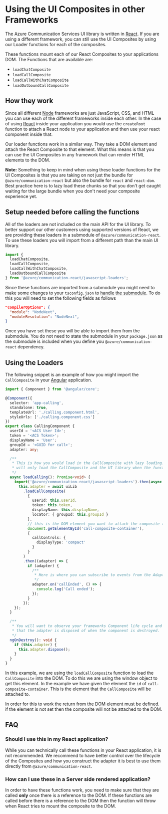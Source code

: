 
<Meta title="Composites/JavaScript Loaders" />

# Using the UI Composites in other Frameworks

The Azure Communication Services UI library is written in [React](https://react.dev/). If you are using a different framework,
you can still use the UI Composites by using our Loader functions for each of the composites.

These functions mount each of our React Composites to your applications DOM. The Functions that are available are:

- `loadChatComposite`
- `loadCallComposite`
- `loadCallWithChatComposite`
- `loadOutboundCallComposite`

## How they work

Since all different [Node](https://nodejs.org/en) frameworks are just JavaScript, CSS, and HTML you can use each of the
different frameworks inside each other. In the case of using [React](https://react.dev/) inside your application you would use
the `createRoot` function to attach a React node to your application and then use your react component inside that.

Our loader functions work in a similar way. They take a DOM element and attach the React Composite to that element. What this means
is that you can use the UI Composites in any framework that can render HTML elements to the DOM.

**Note:** Something to keep in mind when using these loader functions for the UI Composites is that you are taking on
not just the bundle for `@azure/communication-react` but also the bundle for `react` and `react-dom`. Best practice here
is to lazy load these chunks so that you don't get caught waiting for the large bundle when you don't need your
composite experience yet.

## Setup needed before calling the functions

All of the loaders are not included on the main API for the UI library. To better support our other customers using supported
versions of React, we are providing these loaders in a submodule of `@azure/communication-react`. To use these loaders you will import
from a different path than the main UI library.

```ts
import {
  loadChatComposite,
  loadCallComposite,
  loadCallWithChatComposite,
  loadOutboundCallComposite
} from '@azure/communication-react/javascript-loaders';
```

Since these functions are imported from a submodule you might need to make some changes to your
`tsconfig.json` to [handle the submodule](https://www.typescriptlang.org/tsconfig/#module). To do this you will need to set the following fields as follows

```json
"compilerOptions": {
  "module": "NodeNext",
  "moduleResolution": "NodeNext",
}
```

Once you have set these you will be able to import them from the submodule. You do not need to state the
submodule in your `package.json` as the submodule is included when you define you `@azure/communication-react`
dependency.

## Using the Loaders

The following snippet is an example of how you might import the `CallComposite` in your [Angular](https://angular.dev/) application.

```ts
import { Component } from '@angular/core';

@Component({
  selector: 'app-calling',
  standalone: true,
  templateUrl: './calling.component.html',
  styleUrls: ['./calling.component.css']
})
export class CallingComponent {
  userId = '<ACS User Id>';
  token = '<ACS Token>';
  displayName = 'User';
  groupId = '<GUID for call>';
  adapter: any;

  /**
   * This is how you would load in the CallComposite with lazy loading. This
   * will only load the CallComposite and the UI library when the function is called.
   */
  async loadCalling(): Promise<void> {
    import('@azure/communication-react/javascript-loaders').then(async (uiLib) => {
      this.adapter = await uiLib
        .loadCallComposite(
          {
            userId: this.userId,
            token: this.token,
            displayName: this.displayName,
            locator: { groupId: this.groupId }
          },
          // this is the DOM element you want to attach the composite to. This will be in your Template for the component.
          document.getElementById('call-composite-container'),
          {
            callControls: {
              displayType: 'compact'
            }
          }
        )
        .then((adapter) => {
          if (adapter) {
            /**
             * Here is where you can subscribe to events from the Adapter after it has been created.
             */
            adapter.on('callEnded', () => {
              console.log('Call ended');
            });
          }
        });
    });
  }

  /**
   * You will want to observe your frameworks Component life cycle and make sure you asking
   * that the adapter is disposed of when the component is destroyed.
   */
  ngOnDestroy(): void {
    if (this.adapter) {
      this.adapter.dispose();
    }
  }
}
```

In this example, we are using the `loadCallComposite` function to load the `CallComposite` into the DOM. To
do this we are using the window object to get this element. In the example we have given the element the `id`
of `call-composite-container`. This is the element that the `CallComposite` will be attached to.

In order for this to work the return from the DOM element must be defined. if the element is not set then the composite
will not be attached to the DOM.

## FAQ

### Should I use this in my React application?

While you can technically call these functions in your React application, it is not recommended. We recommend to have better
control over the lifecycle of the Composites and how you construct the adapter it is best to use them directly from `@azure/communication-react`.

### How can I use these in a Server side rendered application?

In order to have these functions work, you need to make sure that they are called **only** once there is a reference
to the DOM. If these functions are called before there is a reference to the DOM then the function will throw when React tries to mount
the composite to the DOM.
